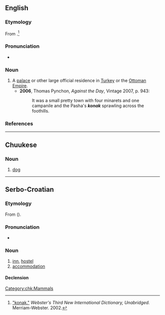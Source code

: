 {{also|koňak}}
==English==

===Etymology===
From {{etyl|tr|en}} {{m|tr|konak||inn}}.<ref>[http://www.merriam-webster.com/dictionary/konak "konak."] ''Webster's Third New International Dictionary, Unabridged.'' Merriam-Webster. 2002.</ref>

===Pronunciation===
* {{a|UK}} {{IPA|/kəʊˈnɑːk/|lang=en}}

===Noun===
{{en-noun}}

# A [[palace]] or other large official residence in [[Turkey]] or the [[Ottoman Empire]].
#* '''2006''', Thomas Pynchon, ''Against the Day'', Vintage 2007, p. 943:
#*: It was a small pretty town with four minarets and one campanile and the Pasha's '''''konak''''' sprawling across the foothills.

===References===
<references />

----

==Chuukese==

===Noun===
{{head|chk|noun}}

# [[dog]]

[[Category:chk:Mammals]]

----

==Serbo-Croatian==

===Etymology===
From {{bor|sh|ota|قوناق|t=mansion, station, inn}} ({{cog|tr|konak}}).

===Pronunciation===
* {{sh-IPA|kònak}}

===Noun===
{{sh-noun|g=m|head=kònak}}

# [[inn]], [[hostel]]
# [[accommodation]]

====Declension====
{{sh-decl-noun
|kònak|konaci
|konaka|kȍnākā
|konaku|konacima
|konak|konake
|konak|konaci
|konaku|konacima
|konakom|konacima
}}